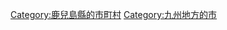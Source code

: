 {{Commonscat|Shibushi, Kagoshima}}
{{Catmore}}

{{DEFAULTSORT:Shibushi-shi}}
[[Category:鹿兒島縣的市町村|Category:鹿兒島縣的市町村]]
[[Category:九州地方的市|Category:九州地方的市]]
